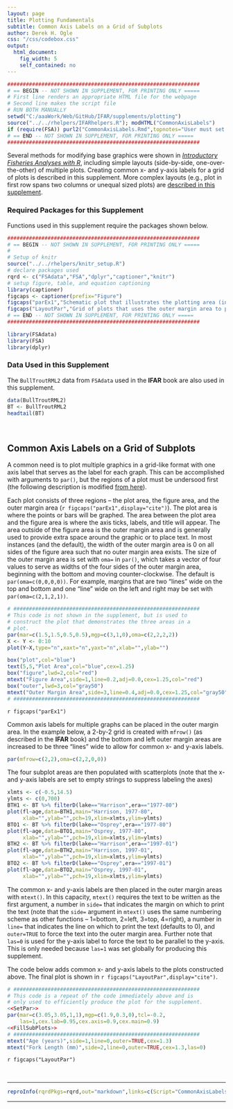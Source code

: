 ```yaml
---
layout: page
title: Plotting Fundamentals
subtitle: Common Axis Labels on a Grid of Subplots
author: Derek H. Ogle
css: "/css/codebox.css"
output: 
  html_document: 
    fig_width: 5
    self_contained: no
---
```

```r
##############################################################
# == BEGIN -- NOT SHOWN IN SUPPLEMENT, FOR PRINTING ONLY =====
# First line renders an appropriate HTML file for the webpage
# Second line makes the script file
# RUN BOTH MANUALLY
setwd("C:/aaaWork/Web/GitHub/IFAR/supplements/plotting")
source("../../rhelpers/IFARhelpers.R"); modHTML("CommonAxisLabels")
if (require(FSA)) purl2("CommonAxisLabels.Rmd",topnotes="User must set working directory appropriately.")
# == END -- NOT SHOWN IN SUPPLEMENT, FOR PRINTING ONLY =====
##############################################################
```

Several methods for modifying base graphics were shown in [*Introductory Fisheries Analyses with R*](http://derekogle.com/IFAR/), including simple layouts (side-by-side, one-over-the-other) of multiple plots.  Creating common x- and y-axis labels for a grid of plots is described in this supplement.  More complex layouts (e.g., plot in first row spans two columns or unequal sized plots) are [described in this supplement](ComplexLayouts.html).

### Required Packages for this Supplement

Functions used in this supplement require the packages shown below.

```r
##############################################################
# == BEGIN -- NOT SHOWN IN SUPPLEMENT, FOR PRINTING ONLY =====
# 
# Setup of knitr
source("../../rhelpers/knitr_setup.R")
# declare packages used
rqrd <- c("FSAdata","FSA","dplyr","captioner","knitr")
# setup figure, table, and equation captioning
library(captioner)
figcaps <- captioner(prefix="Figure")
figcaps("parEx1","Schematic plot that illustrates the plotting area (inside the blue box), the figure area (inside the red box), and the outer margin area (between the dark gray and red boxes).")
figcaps("LayoutPar","Grid of plots that uses the outer margin area to provide common axis labels.")
# == END -- NOT SHOWN IN SUPPLEMENT, FOR PRINTING ONLY =====
##############################################################
```
```r
library(FSAdata)
library(FSA)
library(dplyr)
```

### Data Used in this Supplement

The `BullTroutRML2` data from `FSAdata` used in the **IFAR** book are also used in this supplement.

```r
data(BullTroutRML2)
BT <- BullTroutRML2
headtail(BT)
```

\ 

## Common Axis Labels on a Grid of Subplots

A common need is to plot multiple graphics in a grid-like format with one axis label that serves as the label for each graph.  This can be accomplished with arguments to `par()`, but the regions of a plot must be undersood first (the following description is modified [from here](http://research.stowers-institute.org/efg/R/Graphics/Basics/mar-oma/index.htm)).

Each plot consists of three regions -- the plot area, the figure area, and the outer margin area (`r figcaps("parEx1",display="cite")`).  The plot area is where the points or bars will be graphed.  The area between the plot area and the figure area is where the axis ticks, labels, and title will appear.  The area outside of the figure area is the outer margin area and is generally used to provide extra space around the graphic or to place text.  In most instances (and the default), the width of the outer margin area is 0 on all sides of the figure area such that no outer margin area exists.  The size of the outer margin area is set with `oma=` in `par()`, which takes a vector of four values to serve as widths of the four sides of the outer margin area, beginning with the bottom and moving counter-clockwise.  The default is `par(oma=c(0,0,0,0))`.  For example, margins that are two "lines" wide on the top and bottom and one "line" wide on the left and right may be set with `par(oma=c(2,1,2,1))`.

```r
# ############################################################
# This code is not shown in the supplement, but is used to
# construct the plot that demonstrates the three areas in a
# plot.
par(mar=c(1.5,1.5,0.5,0.5),mgp=c(3,1,0),oma=c(2,2,2,2))
X <- Y <- 0:10
plot(Y~X,type="n",xaxt="n",yaxt="n",xlab="",ylab="")

box("plot",col="blue")
text(5,5,"Plot Area",col="blue",cex=1.25)
box("figure",lwd=2,col="red")
mtext("Figure Area",side=1,line=0.2,adj=0.0,cex=1.25,col="red")
box("outer",lwd=3,col="gray50")
mtext("Outer Margin Area",side=3,line=0.4,adj=0.0,cex=1.25,col="gray50",outer=TRUE)
# ############################################################
```

`r figcaps("parEx1")`

Common axis labels for multiple graphs can be placed in the outer margin area.  In the example below, a 2-by-2 grid is created with `mfrow()` (as described in the **IFAR** book) and the bottom and left outer margin areas are increased to be three "lines" wide to allow for common x- and y-axis labels.

```r
par(mfrow=c(2,2),oma=c(2,2,0,0))
```

The four subplot areas are then populated with scatterplots (note that the x- and y-axis labels are set to empty strings to suppress labeling the axes)

```r
xlmts <- c(-0.5,14.5)
ylmts <- c(0,700)
BTH1 <- BT %>% filterD(lake=="Harrison",era=="1977-80")
plot(fl~age,data=BTH1,main="Harrison, 1977-80",
     xlab="",ylab="",pch=19,xlim=xlmts,ylim=ylmts)
BTO1 <- BT %>% filterD(lake=="Osprey",era=="1977-80")
plot(fl~age,data=BTO1,main="Osprey, 1977-80",
     xlab="",ylab="",pch=19,xlim=xlmts,ylim=ylmts)
BTH2 <- BT %>% filterD(lake=="Harrison",era=="1997-01")
plot(fl~age,data=BTH2,main="Harrison, 1997-01",
     xlab="",ylab="",pch=19,xlim=xlmts,ylim=ylmts)
BTO2 <- BT %>% filterD(lake=="Osprey",era=="1997-01")
plot(fl~age,data=BTO2,main="Osprey, 1997-01",
     xlab="",ylab="",pch=19,xlim=xlmts,ylim=ylmts)
```

The common x- and y-axis labels are then placed in the outer margin areas with `mtext()`.  In this capacity, `mtext()` requires the text to be written as the first argument, a number in `side=` that indicates the margin on which to print the text (note that the `side=` argument in `mtext()` uses the same numbering scheme as other functions -- 1=bottom, 2=left, 3=top, 4=right), a number in `line=` that indicates the line on which to print the text (defaults to 0), and `outer=TRUE` to force the text into the outer margin area.  Further note that `las=0` is used for the y-axis label to force the text to be parallel to the y-axis.  This is only needed because `las=1` was set globally for producing this supplement.

The code below adds common x- and y-axis labels to the plots constructed above.  The final plot is shown in `r figcaps("LayoutPar",display="cite")`.

```r
# ############################################################
# This code is a repeat of the code immediately above and is
# only used to efficiently produce the plot for the supplement.
<<SetPar>>
par(mar=c(3.05,3.05,1,1),mgp=c(1.9,0.3,0),tcl=-0.2,
    las=1,cex.lab=0.95,cex.axis=0.9,cex.main=0.9)
<<FillSubPlots>>
# ############################################################
mtext("Age (years)",side=1,line=0,outer=TRUE,cex=1.3)
mtext("Fork Length (mm)",side=2,line=0,outer=TRUE,cex=1.3,las=0)
```

`r figcaps("LayoutPar")`

\ 

--------------------------------------------------------------

```r
reproInfo(rqrdPkgs=rqrd,out="markdown",links=c(Script="CommonAxisLabels.R",RMarkdown="CommonAxisLabels.Rmd"))
```

--------------------------------------------------------------
